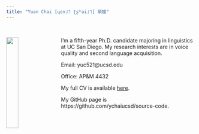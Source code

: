 ```yaml
---
title: "Yuan Chai [ɥɛn˩˥ ʈʂʰai˩˥] 柴媛"
---
```

\  
\  

<img src="image/photo_yuanchai.jpg" style="width:25%; margin-right: 20px" align="left">


I'm a fifth-year Ph.D. candidate majoring in linguistics at UC San Diego. My research interests are in voice quality and second language acquisition. 

Email: yuc521@ucsd.edu

Office: AP&M 4432

My full CV is available [here](file/CV_yuanchai.pdf).

My GitHub page is https://github.com/ychaiucsd/source-code.